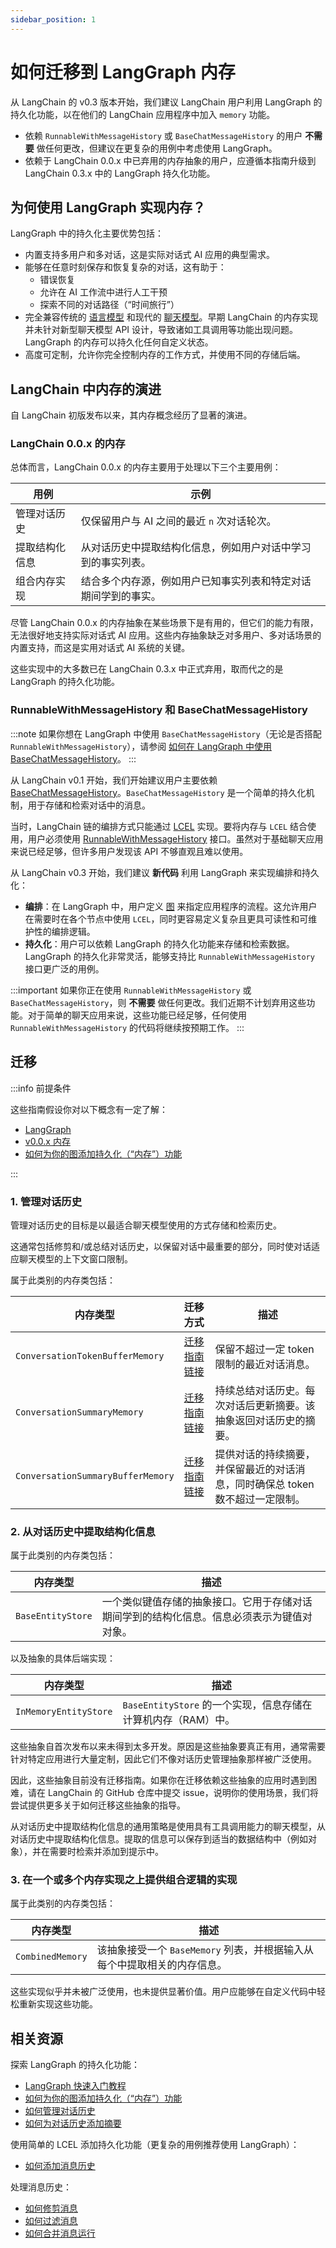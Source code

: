 ```yaml
---
sidebar_position: 1
---
```


# 如何迁移到 LangGraph 内存

从 LangChain 的 v0.3 版本开始，我们建议 LangChain 用户利用 LangGraph 的持久化功能，以在他们的 LangChain 应用程序中加入 `memory` 功能。

- 依赖 `RunnableWithMessageHistory` 或 `BaseChatMessageHistory` 的用户 **不需要** 做任何更改，但建议在更复杂的用例中考虑使用 LangGraph。
- 依赖于 LangChain 0.0.x 中已弃用的内存抽象的用户，应遵循本指南升级到 LangChain 0.3.x 中的 LangGraph 持久化功能。

## 为何使用 LangGraph 实现内存？

LangGraph 中的持久化主要优势包括：

- 内置支持多用户和多对话，这是实际对话式 AI 应用的典型需求。
- 能够在任意时刻保存和恢复复杂的对话，这有助于：
  - 错误恢复
  - 允许在 AI 工作流中进行人工干预
  - 探索不同的对话路径（“时间旅行”）
- 完全兼容传统的 [语言模型](/docs/concepts/text_llms) 和现代的 [聊天模型](/docs/concepts/chat_models)。早期 LangChain 的内存实现并未针对新型聊天模型 API 设计，导致诸如工具调用等功能出现问题。LangGraph 的内存可以持久化任何自定义状态。
- 高度可定制，允许你完全控制内存的工作方式，并使用不同的存储后端。

## LangChain 中内存的演进

自 LangChain 初版发布以来，其内存概念经历了显著的演进。

### LangChain 0.0.x 的内存

总体而言，LangChain 0.0.x 的内存主要用于处理以下三个主要用例：

| 用例                             | 示例                                                                                                                           |
| -------------------------------- | --------------------------------------------------------------------------------------------------------------------------------- |
| 管理对话历史                     | 仅保留用户与 AI 之间的最近 `n` 次对话轮次。                                                                                       |
| 提取结构化信息                   | 从对话历史中提取结构化信息，例如用户对话中学习到的事实列表。                                                                       |
| 组合内存实现                     | 结合多个内存源，例如用户已知事实列表和特定对话期间学到的事实。                                                                     |

尽管 LangChain 0.0.x 的内存抽象在某些场景下是有用的，但它们的能力有限，无法很好地支持实际对话式 AI 应用。这些内存抽象缺乏对多用户、多对话场景的内置支持，而这是实用对话式 AI 系统的关键。

这些实现中的大多数已在 LangChain 0.3.x 中正式弃用，取而代之的是 LangGraph 的持久化功能。

### RunnableWithMessageHistory 和 BaseChatMessageHistory

:::note
如果你想在 LangGraph 中使用 `BaseChatMessageHistory`（无论是否搭配 `RunnableWithMessageHistory`），请参阅 [如何在 LangGraph 中使用 BaseChatMessageHistory](./chat_history)。
:::

从 LangChain v0.1 开始，我们开始建议用户主要依赖 [BaseChatMessageHistory](https://api.js.langchain.com/classes/_langchain_core.chat_history.BaseChatMessageHistory.html)。`BaseChatMessageHistory` 是一个简单的持久化机制，用于存储和检索对话中的消息。

当时，LangChain 链的编排方式只能通过 [LCEL](/docs/how_to/#langchain-expression-language-lcel) 实现。要将内存与 `LCEL` 结合使用，用户必须使用 [RunnableWithMessageHistory](https://api.js.langchain.com/classes/_langchain_core.runnables.RunnableWithMessageHistory.html) 接口。虽然对于基础聊天应用来说已经足够，但许多用户发现该 API 不够直观且难以使用。

从 LangChain v0.3 开始，我们建议 **新代码** 利用 LangGraph 来实现编排和持久化：

- **编排**：在 LangGraph 中，用户定义 [图](https://langchain-ai.github.io/langgraphjs/concepts/low_level/) 来指定应用程序的流程。这允许用户在需要时在各个节点中使用 `LCEL`，同时更容易定义复杂且更具可读性和可维护性的编排逻辑。
- **持久化**：用户可以依赖 LangGraph 的持久化功能来存储和检索数据。LangGraph 的持久化非常灵活，能够支持比 `RunnableWithMessageHistory` 接口更广泛的用例。

:::important
如果你正在使用 `RunnableWithMessageHistory` 或 `BaseChatMessageHistory`，则 **不需要** 做任何更改。我们近期不计划弃用这些功能。对于简单的聊天应用来说，这些功能已经足够，任何使用 `RunnableWithMessageHistory` 的代码将继续按预期工作。
:::

## 迁移

:::info 前提条件

这些指南假设你对以下概念有一定了解：

- [LangGraph](https://langchain-ai.github.io/langgraphjs/)
- [v0.0.x 内存](https://js.langchain.com/v0.1/docs/modules/memory/)
- [如何为你的图添加持久化（“内存”）功能](https://langchain-ai.github.io/langgraphjs/how-tos/persistence/)

:::

### 1. 管理对话历史

管理对话历史的目标是以最适合聊天模型使用的方式存储和检索历史。

这通常包括修剪和/或总结对话历史，以保留对话中最重要的部分，同时使对话适应聊天模型的上下文窗口限制。

属于此类别的内存类包括：

| 内存类型                          | 迁移方式                                                       | 描述                                                                                                                                                                                                         |
| ---------------------------------- | :------------------------------------------------------------- | ------------------------------------------------------------------------------------------------------------------------------------------------------------------------------------------------------------------- |
| `ConversationTokenBufferMemory`    | [迁移指南链接](conversation_buffer_window_memory)              | 保留不超过一定 token 限制的最近对话消息。                                                                                                                |
| `ConversationSummaryMemory`        | [迁移指南链接](conversation_summary_memory)                    | 持续总结对话历史。每次对话后更新摘要。该抽象返回对话历史的摘要。                                                                                           |
| `ConversationSummaryBufferMemory`  | [迁移指南链接](conversation_summary_memory)                    | 提供对话的持续摘要，并保留最近的对话消息，同时确保总 token 数不超过一定限制。                                                                              |

### 2. 从对话历史中提取结构化信息

属于此类别的内存类包括：

| 内存类型       | 描述                                                                                                                                                                                                    |
| ---------------- | -------------------------------------------------------------------------------------------------------------------------------------------------------------------------------------------------------------- |
| `BaseEntityStore` | 一个类似键值存储的抽象接口。它用于存储对话期间学到的结构化信息。信息必须表示为键值对对象。                                                                                                                      |

以及抽象的具体后端实现：

| 内存类型            | 描述                                                                                              |
| --------------------- | -------------------------------------------------------------------------------------------------------- |
| `InMemoryEntityStore` | `BaseEntityStore` 的一个实现，信息存储在计算机内存（RAM）中。                                                                                      |

这些抽象自首次发布以来未得到太多开发。原因是这些抽象要真正有用，通常需要针对特定应用进行大量定制，因此它们不像对话历史管理抽象那样被广泛使用。

因此，这些抽象目前没有迁移指南。如果你在迁移依赖这些抽象的应用时遇到困难，请在 LangChain 的 GitHub 仓库中提交 issue，说明你的使用场景，我们将尝试提供更多关于如何迁移这些抽象的指导。

从对话历史中提取结构化信息的通用策略是使用具有工具调用能力的聊天模型，从对话历史中提取结构化信息。提取的信息可以保存到适当的数据结构中（例如对象），并在需要时检索并添加到提示中。

### 3. 在一个或多个内存实现之上提供组合逻辑的实现

属于此类别的内存类包括：

| 内存类型      | 描述                                                                                                                    |
| -------------- | ------------------------------------------------------------------------------------------------------------------------------ |
| `CombinedMemory` | 该抽象接受一个 `BaseMemory` 列表，并根据输入从每个中提取相关的内存信息。                                                             |

这些实现似乎并未被广泛使用，也未提供显著价值。用户应能够在自定义代码中轻松重新实现这些功能。

## 相关资源

探索 LangGraph 的持久化功能：

- [LangGraph 快速入门教程](https://langchain-ai.github.io/langgraphjs/tutorials/quickstart/)
- [如何为你的图添加持久化（“内存”）功能](https://langchain-ai.github.io/langgraphjs/how-tos/persistence/)
- [如何管理对话历史](https://langchain-ai.github.io/langgraphjs/how-tos/manage-conversation-history/)
- [如何为对话历史添加摘要](https://langchain-ai.github.io/langgraphjs/how-tos/add-summary-conversation-history/)

使用简单的 LCEL 添加持久化功能（更复杂的用例推荐使用 LangGraph）：

- [如何添加消息历史](/docs/how_to/message_history/)

处理消息历史：

- [如何修剪消息](/docs/how_to/trim_messages)
- [如何过滤消息](/docs/how_to/filter_messages/)
- [如何合并消息运行](/docs/how_to/merge_message_runs/)